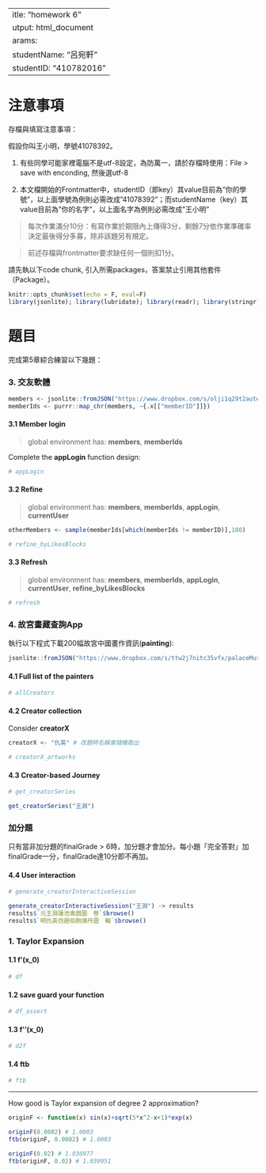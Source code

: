  ---
title: "homework 6"
output: html_document
params:
  studentName: "呂宛軒"
  studentID: "410782016"
---

# 注意事項

存檔與填寫注意事項：

假設你叫王小明，學號41078392。

  1. 有些同學可能家裡電腦不是utf-8設定，為防萬一，請於存檔時使用：File > save with enconding, 然後選utf-8

  2. 本文檔開始的Frontmatter中，studentID（即key）其value目前為"你的學號"，以上面學號為例則必需改成"41078392"；而studentName（key）其value目前為"你的名字"，以上面名字為例則必需改成"王小明"
  
> 每次作業滿分10分：有寫作業於期限內上傳得3分，剩餘7分依作業準確率決定最後得分多寡，除非該題另有規定。

> 前述存檔與frontmatter要求缺任何一個則扣1分。

請先執以下code chunk, 引入所需packages，答案禁止引用其他套件（Package）。
```{r setup, include=FALSE}
knitr::opts_chunk$set(echo = F, eval=F)
library(jsonlite); library(lubridate); library(readr); library(stringr); library(purrr)
```

# 題目

完成第5章綜合練習以下幾題：

### 3. 交友軟體{-}

```{r, echo=T, eval=FALSE}
members <- jsonlite::fromJSON("https://www.dropbox.com/s/olji1q29t2autec/ntpumeetMembers.json?dl=1", simplifyDataFrame = F)
memberIds <- purrr::map_chr(members, ~{.x[["memberID"]]})
```


#### 3.1 Member login{-}

> global environment has: **members**, **memberIds**


Complete the **appLogin** function design:

```{r ans31, echo=F}
# appLogin
```


#### 3.2 Refine{-}


> global environment has: **members**, **memberIds**, **appLogin**, **currentUser**


```{r data32, eval=F, echo=T}
otherMembers <- sample(memberIds[which(memberIds != memberID)],100)
```


```{r ans32, echo=F, eval=F}
# refine_byLikesBlocks
```

#### 3.3 Refresh{-}


> global environment has: **members**, **memberIds**, **appLogin**, **currentUser**, **refine_byLikesBlocks**


```{r ans33, eval=F, echo=F}
# refresh
```

### 4. 故宮畫藏查詢App{-}

執行以下程式下載200幅故宮中國畫作資訊(**painting**):
```{r data4, echo=T}
jsonlite::fromJSON("https://www.dropbox.com/s/ttw2j7nitc35vfx/palaceMuseumPainting.json?dl=1", simplifyDataFrame = F) -> painting
```

#### 4.1 Full list of the painters{-}

```{r ans41, echo=F}
# allCreators
```

#### 4.2 Creator collection{-}

Consider **creatorX**
```{r data42, echo=TRUE}
creatorX <- "仇英" # 改題時名稱會隨機取出
```

```{r ans42, echo=F}
# creatorX_artworks
```

#### 4.3 Creator-based Journey{-}

```{r ans43, echo=F}
# get_creatorSeries
```


```{r, echo=T}
get_creatorSeries("王淵")
```

### 加分題

只有當非加分題的finalGrade > 6時，加分題才會加分。每小題「完全答對」加finalGrade一分，finalGrade達10分即不再加。

#### 4.4 User interaction

```{r ans44, echo=F}
# generate_creatorInteractiveSession
```

```{r, echo=T}
generate_creatorInteractiveSession("王淵") -> results
results$`元王淵蓮池禽戲圖　卷`$browse()
results$`明仇英仿趙伯駒煉丹圖　軸`$browse()
```

### 1. Taylor Expansion{-}

#### 1.1 f'(x_0) {-}


```{r ans11, echo=F}
# df
```

#### 1.2 save guard your function{-}

```{r ans12, echo=F}
# df_assert
```


#### 1.3 f''(x_0){-}


```{r ans13, echo=F}
# d2f
```

#### 1.4 ftb{-}

```{r ans14, echo=F}
# ftb
```

***

How good is Taylor expansion of degree 2 approximation?

```{r}
originF <- function(x) sin(x)+sqrt(5*x^2-x+1)*exp(x)
```

```{r}
originF(0.0002) # 1.0003
ftb(originF, 0.0002) # 1.0003

originF(0.02) # 1.030977
ftb(originF, 0.02) # 1.030951
```



